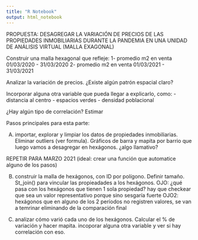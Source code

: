 ```yaml
---
title: "R Notebook"
output: html_notebook
---
```


PROPUESTA:
DESAGREGAR LA VARIACIÓN DE PRECIOS DE LAS PROPIEDADES INMOBILIARIAS DURANTE LA PANDEMIA EN UNA UNIDAD DE ANÁLISIS VIRTUAL (MALLA EXAGONAL)

Construir una malla hexagonal que refleje: 
    1- promedio m2 en venta 01/03/2020 - 31/03/2020
    2- promedio m2 en venta 01/03/2021 - 31/03/2021
  
  Analizar la variación de precios.
  ¿Existe algún patrón espacial claro? 


Incorporar alguna otra variable que pueda llegar a explicarlo, como: 
    - distancia al centro
    - espacios verdes
    - densidad poblacional
    
¿Hay algún tipo de correlación? Estimar 



Pasos principales para esta parte:

A) importar, explorar y limpiar los datos de propiedades inmobiliarias. Eliminar outliers (ver formula).
Gráficos de barra y mapita por barrio que luego vamos a desagregar en hexágonos. ¿algo llamativo?

REPETIR PARA MARZO 2021 (ideal: crear una función que automatice alguno de los pasos)


B) construir la malla de hexágonos, con ID por polígono. Definir tamaño. 
  St_join() para vincular las propieadades a los hexágonos. 
  OJO: ¿qué pasa con los hexágonos que tienen 1 sola propiedad? hay que checkear que sea un valor representativo     porque sino sesgaría fuerte
  OJO2: hexágonos que en alguno de los 2 períodos no registren valores, se van a temrinar eliminando de la           comparación final


C) analizar cómo varió cada uno de los hexágonos. Calcular el % de variación y hacer mapita.
  incoporar alguna otra variable y ver si hay correlación con eso. 
  
  
  





